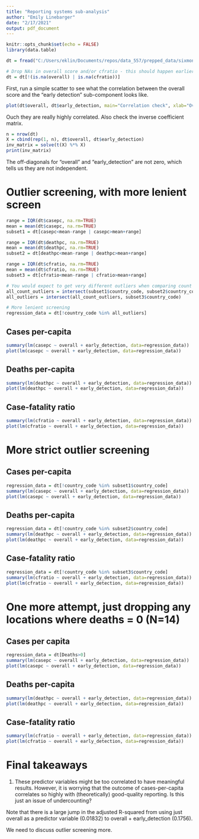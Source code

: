 ---
title: "Reporting systems sub-analysis"
author: "Emily Linebarger"
date: "2/17/2021"
output: pdf_document
---

```{r setup, include=FALSE}
knitr::opts_chunk$set(echo = FALSE)
library(data.table)

dt = fread("C:/Users/eklin/Documents/repos/data_557/prepped_data/sixmonth.csv")

# Drop NAs in overall score and/or cfratio - this should happen earlier in the prep step. 
dt = dt[!(is.na(overall) | is.na(cfratio))]
```

First, run a simple scatter to see what the correlation between the overall score and the "early detection" sub-component looks like. 
```{r exploratory_analysis}
plot(dt$overall, dt$early_detection, main="Correlation check", xlab="Overall score", ylab="Early detection sub-component score")
```


Ouch they are really highly correlated. 
Also check the inverse coefficient matrix. 

```{r coef_matrix} 
n = nrow(dt)
X = cbind(rep(1, n), dt$overall, dt$early_detection)
inv_matrix = solve(t(X) %*% X)
print(inv_matrix)
```

The off-diagonals for "overall" and "early_detection" are not zero, which tells us they are not independent. 

# Outlier screening, with more lenient screen

```{r outlier_screening} 
range = IQR(dt$casepc, na.rm=TRUE)
mean = mean(dt$casepc, na.rm=TRUE)
subset1 = dt[casepc<mean-range | casepc>mean+range]

range = IQR(dt$deathpc, na.rm=TRUE)
mean = mean(dt$deathpc, na.rm=TRUE)
subset2 = dt[deathpc<mean-range | deathpc>mean+range]

range = IQR(dt$cfratio, na.rm=TRUE)
mean = mean(dt$cfratio, na.rm=TRUE)
subset3 = dt[cfratio<mean-range | cfratio>mean+range]

# You would expect to get very different outliers when comparing count variables to the ratio of cases/deaths. 
all_count_outliers = intersect(subset1$country_code, subset2$country_code)
all_outliers = intersect(all_count_outliers, subset3$country_code)

# More lenient screening
regression_data = dt[!country_code %in% all_outliers]
```

## Cases per-capita  

```{r reg1}
summary(lm(casepc ~ overall + early_detection, data=regression_data))
plot(lm(casepc ~ overall + early_detection, data=regression_data))
```

## Deaths per-capita 

```{r reg2}
summary(lm(deathpc ~ overall + early_detection, data=regression_data))
plot(lm(deathpc ~ overall + early_detection, data=regression_data))
```

## Case-fatality ratio
```{r reg3}
summary(lm(cfratio ~ overall + early_detection, data=regression_data))
plot(lm(cfratio ~ overall + early_detection, data=regression_data))
```

# More strict outlier screening 

## Cases per-capita  

```{r reg1.1}
regression_data = dt[!country_code %in% subset1$country_code]
summary(lm(casepc ~ overall + early_detection, data=regression_data))
plot(lm(casepc ~ overall + early_detection, data=regression_data))
```

## Deaths per-capita 

```{r reg2.1}
regression_data = dt[!country_code %in% subset2$country_code]
summary(lm(deathpc ~ overall + early_detection, data=regression_data))
plot(lm(deathpc ~ overall + early_detection, data=regression_data))
```

## Case-fatality ratio
```{r reg3.1}
regression_data = dt[!country_code %in% subset3$country_code]
summary(lm(cfratio ~ overall + early_detection, data=regression_data))
plot(lm(cfratio ~ overall + early_detection, data=regression_data))
```

# One more attempt, just dropping any locations where deaths = 0 (N=14)

## Cases per capita
```{r reg1.2}
regression_data = dt[Deaths>0]
summary(lm(casepc ~ overall + early_detection, data=regression_data))
plot(lm(casepc ~ overall + early_detection, data=regression_data))
```

## Deaths per-capita 

```{r reg2.2}
summary(lm(deathpc ~ overall + early_detection, data=regression_data))
plot(lm(deathpc ~ overall + early_detection, data=regression_data))
```

## Case-fatality ratio
```{r reg3.2}
summary(lm(cfratio ~ overall + early_detection, data=regression_data))
plot(lm(cfratio ~ overall + early_detection, data=regression_data))
```

# Final takeaways 
1. These predictor variables might be too correlated to have meaningful results. However, it is worrying that the outcome of cases-per-capita correlates so highly with (theoretically) good-quality reporting. Is this just an issue of undercounting? 

Note that there is a large jump in the adjusted R-squared from using just overall as a predictor variable (0.01832) to overall + early_detection (0.1756). 

We need to discuss outlier screening more. 
